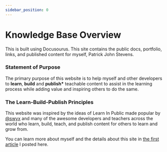```yaml
---
sidebar_position: 0
---
```


# Knowledge Base Overview

This is built using Docusourus. This site contains the public docs, portfolio, links, and published content for myself, Patrick John Stevens.

### Statement of Purpose

The primary purpose of this website is to help myself and other developers to **learn**, **build** and **publish\*** teachable content to assist in the learning process while adding value and inspiring others to do the same.

### The Learn-Build-Publish Principles

This website was inspired by the ideas of Learn In Public made popular by <a href="https://twitter.com/swyx" target="_blank">@swyx</a> and many of the awesome developers and teachers across the world who learn, build, teach, and publish content for others to learn and grow from.

You can learn more about myself and the details about this site in [the first article](http://localhost:3000/docs/articles/about-this-site-and-about-me) I posted here.
